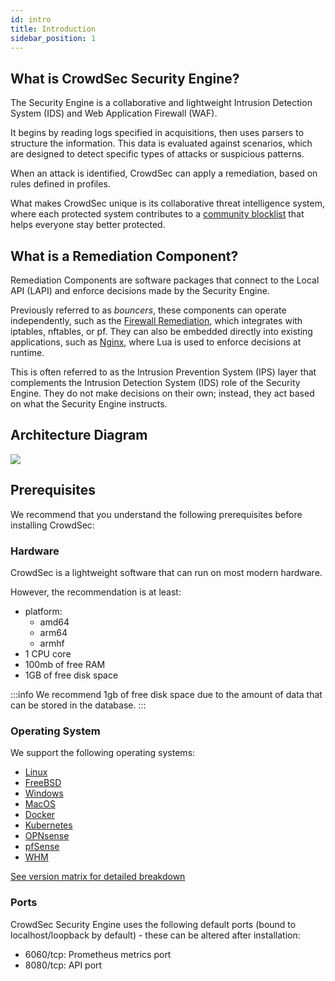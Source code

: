 ```yaml
---
id: intro
title: Introduction
sidebar_position: 1
---
```



## What is CrowdSec Security Engine?

The Security Engine is a collaborative and lightweight <UnderlineTooltip tooltip="An Intrusion Detection System monitors logs or traffic to detect and report suspicious or malicious behavior, such as scans, brute-force attempts, or exploits.">Intrusion Detection System</UnderlineTooltip> (IDS) and <UnderlineTooltip tooltip="A security system that filters, monitors, and blocks HTTP traffic to and from a web application to prevent attacks like SQL injection, XSS, and more.">Web Application Firewall</UnderlineTooltip> (WAF).

It begins by reading logs specified in <UnderlineTooltip tooltip="Acquisition files tell CrowdSec where to find logs and which application they belong to.">acquisitions</UnderlineTooltip>, then uses <UnderlineTooltip tooltip="YAML files that extract relevant data from logs, such as IP addresses, timestamps, or request paths.">parsers</UnderlineTooltip> to structure the information. This data is evaluated against <UnderlineTooltip tooltip="Behavioral rules written in a domain-specific language that define what malicious activity looks like, such as multiple failed logins in a short time.">scenarios</UnderlineTooltip>, which are designed to detect specific types of attacks or suspicious patterns.

When an attack is identified, CrowdSec can apply a <UnderlineTooltip tooltip="A temporary or permanent decision, like blocking an IP address, taken in response to a detected threat.">remediation</UnderlineTooltip>, based on rules defined in <UnderlineTooltip tooltip="Profiles are rule sets that define which decisions to take (or ignore) when a behavior is detected.">profiles</UnderlineTooltip>.

What makes CrowdSec unique is its <UnderlineTooltip tooltip="Users who detect malicious behavior share anonymized signals with the wider network, helping others preemptively block emerging threats.">collaborative threat intelligence</UnderlineTooltip> system, where each protected system contributes to a [community blocklist](/docs/next/central_api/community_blocklist) that helps everyone stay better protected.

## What is a Remediation Component?

Remediation Components are software packages that connect to the <UnderlineTooltip tooltip="The Local API (LAPI) is exposed by the Security Engine and acts as the interface for retrieving and managing decisions.">Local API</UnderlineTooltip> (LAPI) and enforce <UnderlineTooltip tooltip="Decisions are remediation actions such as bans or alerts taken by the Security Engine in response to detected threats.">decisions</UnderlineTooltip> made by the Security Engine.

Previously referred to as *bouncers*, these components can operate independently, such as the [Firewall Remediation](bouncers/firewall.mdx), which integrates with <UnderlineTooltip tooltip="A widely used packet filtering and firewall system for Linux.">iptables</UnderlineTooltip>, <UnderlineTooltip tooltip="The modern replacement for iptables, offering improved performance and a more consistent syntax.">nftables</UnderlineTooltip>, or <UnderlineTooltip tooltip="The built-in firewall system used on BSD-based systems like FreeBSD, OpenBSD, and macOS.">pf</UnderlineTooltip>. They can also be embedded directly into existing applications, such as [Nginx](bouncers/nginx.mdx), where <UnderlineTooltip tooltip="A lightweight scripting language embedded into software like Nginx to enable custom behavior, including dynamic security enforcement.">Lua</UnderlineTooltip> is used to enforce decisions at runtime.

This is often referred to as the <UnderlineTooltip tooltip="An Intrusion Prevention System actively blocks or mitigates detected threats, often based on decisions made by an Intrusion Detection System.">Intrusion Prevention System</UnderlineTooltip> (IPS) layer that complements the <UnderlineTooltip tooltip="An Intrusion Detection System monitors logs or traffic to detect and report suspicious or malicious behavior, such as scans, brute-force attempts, or exploits.">Intrusion Detection System</UnderlineTooltip> (IDS) role of the Security Engine. They do not make decisions on their own; instead, they act based on what the Security Engine instructs.

## Architecture Diagram

<div style={{ display: "flex" }}>
    <div style={{ textAlign: "center", flex: "1" }}>
        <img
            width="auto"
            height="auto"
            src={useBaseUrl("/img/simplified_SE_overview.svg")}
        />
    </div>
</div>

## Prerequisites

We recommend that you understand the following prerequisites before installing CrowdSec:

### Hardware

CrowdSec is a lightweight software that can run on most modern hardware.

However, the recommendation is at least:

* platform:
    * amd64
    * arm64
    * armhf
* 1 CPU core
* 100mb of free RAM
* 1GB of free disk space

:::info
We recommend 1gb of free disk space due to the amount of data that can be stored in the database.
:::

### Operating System

We support the following operating systems:

* [Linux](/getting_started/installation/linux.mdx)
* [FreeBSD](/getting_started/installation/freebsd.mdx)
* [Windows](/getting_started/installation/windows.mdx)
* [MacOS](/getting_started/installation/macos.mdx)
* [Docker](/getting_started/installation/docker.mdx)
* [Kubernetes](/getting_started/installation/kubernetes.mdx)
* [OPNsense](/getting_started/installation/opnsense.mdx)
* [pfSense](/getting_started/installation/pfsense.mdx)
* [WHM](/getting_started/installation/whm.mdx)

[See version matrix for detailed breakdown](/docs/next/getting_started/versions_matrix)

### Ports

CrowdSec Security Engine uses the following default ports (bound to localhost/loopback by default) - these can be altered after installation:

* 6060/tcp: Prometheus metrics port
* 8080/tcp: API port



